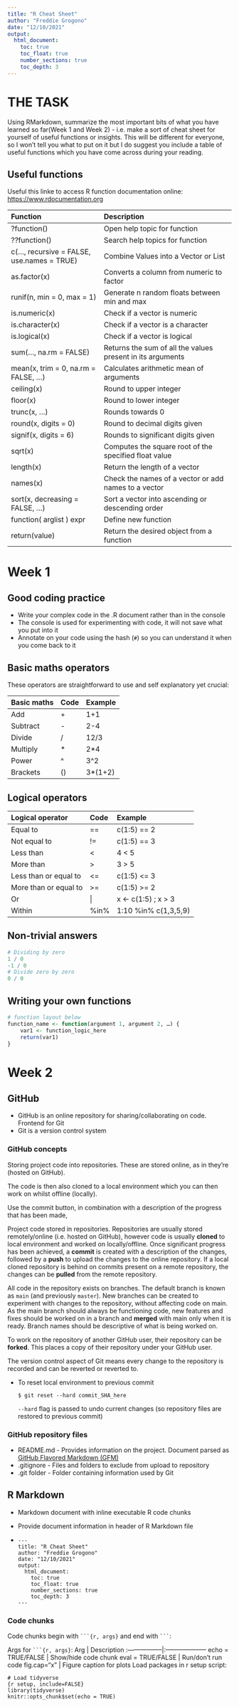```yaml
---
title: "R Cheat Sheet"
author: "Freddie Grogono"
date: "12/10/2021"
output:
  html_document:
    toc: true
    toc_float: true
    number_sections: true
    toc_depth: 3
---
```


# THE TASK

Using RMarkdown, summarize the most important bits of what you have learned so far(Week 1 and Week 2) - i.e. make a sort of cheat sheet for yourself of useful functions or insights. This will be different for everyone, so I won’t tell you what to put on it but I do suggest you include a table of useful functions which you have come across during your reading.

## Useful functions

Useful this linke to access R function documentation online:
<https://www.rdocumentation.org>

Function                                  | Description
:-----------------------------------------|:----------------------------------------------------------
?function()                               | Open help topic for function
??function()                              | Search help topics for function
c(…, recursive = FALSE, use.names = TRUE) | Combine Values into a Vector or List
as.factor(x)                              | Converts a column from numeric to factor
runif(n, min = 0, max = 1)                | Generate n random floats between min and max
is.numeric(x)                             | Check if a vector is numeric
is.character(x)                           | Check if a vector is a character
is.logical(x)                             | Check if a vector is logical
sum(…, na.rm = FALSE)                     | Returns the sum of all the values present in its arguments
mean(x, trim = 0, na.rm = FALSE, …)       | Calculates arithmetic mean of arguments
ceiling(x)                                | Round to upper integer
floor(x)                                  | Round to lower integer
trunc(x, …)                               | Rounds towards 0
round(x, digits = 0)                      | Round to decimal digits given
signif(x, digits = 6)                     | Rounds to significant digits given
sqrt(x)                                   | Computes the square root of the specified float value
length(x)                                 | Return the length of a vector
names(x)                                  | Check the names of a vector or add names to a vector
sort(x, decreasing = FALSE, …)            | Sort a vector into ascending or descending order
function( arglist ) expr                  | Define new function
return(value)                             | Return the desired object from a function

# Week 1

## Good coding practice

- Write your complex code in the .R document rather than in the console
- The console is used for experimenting with code, it will not save what you put into it
- Annotate on your code using the hash (`#`) so you can understand it when you come back to it



## Basic maths operators

These operators are straightforward to use and self explanatory yet crucial:

Basic maths | Code | Example
:-----------|:-----|:-------
Add         | +    | 1+1
Subtract    | -    | 2-4
Divide      | /    | 12/3
Multiply    | *    | 2*4
Power       | ^    | 3^2
Brackets    | ()   | 3*(1+2)

## Logical operators

Logical operator      | Code | Example
:---------------------|:-----|:-----------
Equal to              | ==   | c(1:5) == 2
Not equal to          | !=   | c(1:5) == 3
Less than             | <    | 4 < 5
More than             | >    | 3 > 5
Less than or equal to | <=   | c(1:5) <= 3
More than or equal to | >=   | c(1:5) >= 2
Or                    | \|   | x <- c(1:5) ; x > 3 | x < 2
Within                | %in% | 1:10 %in% c(1,3,5,9)

## Non-trivial answers

```r
# Dividing by zero
1 / 0
-1 / 0
# Divide zero by zero
0 / 0
```

## Writing your own functions

```r
# function layout below
function_name <- function(argument 1, argument 2, …) {
    var1 <- function_logic_here
    return(var1)
}
```

# Week 2

## GitHub

- GitHub is an online repository for sharing/collaborating on code. Frontend for Git
- Git is a version control system

### GitHub concepts

Storing project code into repositories. These are stored online, as in they're (hosted on GitHub).

The code is then also cloned to a local environment which you can then work on whilst offline (locally).

Use the commit button, in combination with a description of the progress that has been made, 

Project code stored in repositories. Repositories are usually stored remotely/online (i.e. hosted on GitHub), however code is usually **cloned** to local environment and worked on locally/offline. Once significant progress has been achieved, a **commit** is created with a description of the changes, followed by a **push** to upload the changes to the online repository. If a local cloned repository is behind on commits present on a remote repository, the changes can be **pulled** from the remote repository.

All code in the repository exists on branches. The default branch is known as `main` (and previously `master`). New branches can be created to experiment with changes to the repository, without affecting code on main. As the main branch should always be functioning code, new features and fixes should be worked on in a branch and **merged** with main only when it is ready. Branch names should be descriptive of what is being worked on.

To work on the repository of another GitHub user, their repository can be **forked**. This places a copy of their repository under your GitHub user.

The version control aspect of Git means every change to the repository is recorded and can be reverted or reverted to.

- To reset local environment to previous commit

  `$ git reset --hard commit_SHA_here`

  `--hard` flag is passed to undo current changes (so repository files are restored to previous commit)

### GitHub repository files

- README.md - Provides information on the project. Document parsed as [GitHub Flavored Markdown (GFM)](https://github.github.com/gfm/)
- .gitignore - Files and folders to exclude from upload to repository
- .git folder - Folder containing information used by Git

## R Markdown

- Markdown document with inline executable R code chunks
- Provide document information in header of R Markdown file

- ```
---
title: "R Cheat Sheet"
author: "Freddie Grogono"
date: "12/10/2021"
output:
  html_document:
    toc: true
    toc_float: true
    number_sections: true
    toc_depth: 3
---
```

### Code chunks

Code chunks begin with ` ```{r, args} ` and end with ` ``` `:

Args for ` ```{r, args} `:
Arg               | Description
:-----------------|:--------------------
echo = TRUE/FALSE | Show/hide code chunk
eval = TRUE/FALSE | Run/don't run code
fig.cap="x"       | Figure caption for plots
Load packages in r setup script:
```
# Load tidyverse
{r setup, include=FALSE}
library(tidyverse)
knitr::opts_chunk$set(echo = TRUE)
```


